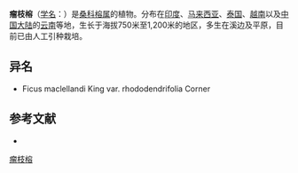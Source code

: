 {{NoteTA|G1=LS}}
{{Speciesbox
| name = 瘤枝榕
| status = 
| status_system = 
| image =
| genus = Ficus
| species = maclellandi
| authority = King
| subdivision_ranks =[[变种|变种]]
| subdivision =
* 瘤枝榕 ''F. m.'' var. ''maclellandi''
* [[杜鹃叶榕|杜鹃叶榕]] ''F. m.'' var. ''rhododendrifolia''
}}

'''瘤枝榕'''（[[学名|学名]]：{{lang|la|''Ficus maclellandi''}}）是[[桑科|桑科]][[榕属|榕属]]的植物。分布在[[印度|印度]]、[[马来西亚|马来西亚]]、[[泰国|泰国]]、[[越南|越南]]以及[[中国大陆|中国大陆]]的[[云南|云南]]等地，生长于海拔750米至1,200米的地区，多生在溪边及平原，目前已由人工引种栽培。

== 异名 ==
* Ficus maclellandi King var. rhododendrifolia Corner

== 参考文献 ==
<div class="references-small">
* {{cite web| url =http://www.bioinfo.cn/db05/KmzwSpecies.php?action=view&id=13606| title =瘤枝榕（原变种）| work =《中国高等植物数据库全库》| publisher =中国科学院微生物研究所| author =昆明植物研究所| accessdate =2009-02-24| deadurl =yes| archiveurl =https://web.archive.org/web/20160305021657/http://www.bioinfo.cn/db05/KmzwSpecies.php?action=view&id=13606| archivedate =2016-03-05}}
</div>
{{Taxonbar|from=Q5446618}}

[[Category:榕属|瘤枝榕]]


{{植物小作品}}